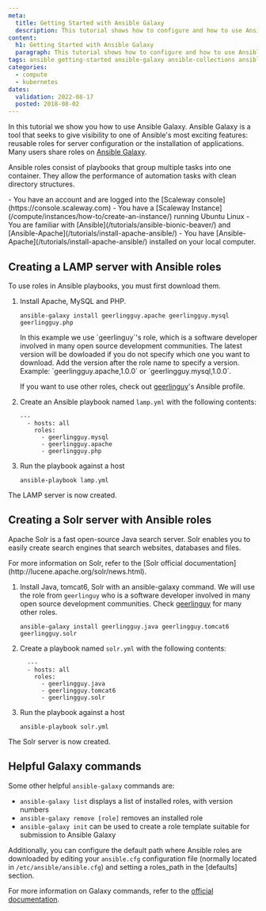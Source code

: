 ```yaml
---
meta:
  title: Getting Started with Ansible Galaxy
  description: This tutorial shows how to configure and how to use Ansible Galaxy
content:
  h1: Getting Started with Ansible Galaxy
  paragraph: This tutorial shows how to configure and how to use Ansible Galaxy
tags: ansible getting-started ansible-galaxy ansible-collections ansible-galaxy-module
categories:
  - compute
  - kubernetes
dates:
  validation: 2022-08-17
  posted: 2018-08-02
---
```


In this tutorial we show you how to use Ansible Galaxy. Ansible Galaxy is a tool that seeks to give visibility to one of Ansible's most exciting features: reusable roles for server configuration or the installation of applications. Many users share roles on [Ansible Galaxy](https://galaxy.ansible.com/home).

Ansible roles consist of playbooks that group multiple tasks into one container. They allow the performance of automation tasks with clean directory structures.

<Message type="requirement">
- You have an account and are logged into the [Scaleway console](https://console.scaleway.com)
- You have a [Scaleway Instance](/compute/instances/how-to/create-an-instance/) running Ubuntu Linux
- You are familiar with [Ansible](/tutorials/ansible-bionic-beaver/) and [Ansible-Apache](/tutorials/install-apache-ansible/)
- You have [Ansible-Apache](/tutorials/install-apache-ansible/) installed on your local computer. 
</Message>

## Creating a LAMP server with Ansible roles

To use roles in Ansible playbooks, you must first download them.

1. Install Apache, MySQL and PHP. 
    ```
    ansible-galaxy install geerlingguy.apache geerlingguy.mysql geerlingguy.php
    ```

    <Message type="note">
      In this example we use `geerlinguy`'s role, which is a software developer involved in many open source development communities. The latest version will be dowloaded if you do not specify which one you want to download. Add the version after the role name to specify a version. Example: `geerlingguy.apache,1.0.0` or `geerlingguy.mysql,1.0.0`. 
      
      If you want to use other roles, check out [geerlinguy](https://galaxy.ansible.com/geerlingguy)'s Ansible profile.

    </Message>
2. Create an Ansible playbook named `lamp.yml` with the following contents:
    ```
    ---
      - hosts: all
        roles:
          - geerlingguy.mysql
          - geerlingguy.apache
          - geerlingguy.php
    ```
3. Run the playbook against a host
    ```
    ansible-playbook lamp.yml
    ```

The LAMP server is now created.

## Creating a Solr server with Ansible roles

Apache Solr is a fast open-source Java search server. Solr enables you to easily create search engines that search websites, databases and files. 

<Message type="note">
For more information on Solr, refer to the [Solr official documentation](http://lucene.apache.org/solr/news.html).
</Message>

1. Install Java, tomcat6, Solr with an ansible-galaxy command. We will use the role from `geerlinguy` who is a software developer involved in many open source development communities. Check [geerlinguy](https://galaxy.ansible.com/geerlingguy) for many other roles.
    ```
    ansible-galaxy install geerlingguy.java geerlingguy.tomcat6 geerlingguy.solr
    ```
2. Create a playbook named `solr.yml` with the following contents:
    ```
      ---
      - hosts: all
        roles:
          - geerlingguy.java
          - geerlingguy.tomcat6
          - geerlingguy.solr
    ```
3. Run the playbook against a host
    ```
    ansible-playbook solr.yml
    ```

The Solr server is now created. 

## Helpful Galaxy commands

Some other helpful `ansible-galaxy` commands are:

  - `ansible-galaxy list` displays a list of installed roles, with version numbers
  - `ansible-galaxy remove [role]` removes an installed role
  - `ansible-galaxy init` can be used to create a role template suitable for submission to Ansible Galaxy

Additionally, you can configure the default path where Ansible roles are downloaded by editing your `ansible.cfg` configuration file (normally located in `/etc/ansible/ansible.cfg`) and setting a roles_path in the [defaults] section.

For more information on Galaxy commands, refer to the [official documentation](https://docs.ansible.com/ansible/2.4/ansible-galaxy.html#actions).
